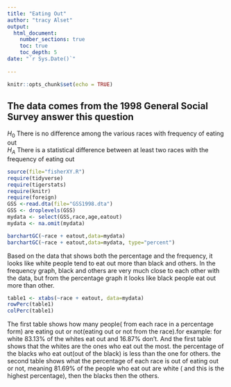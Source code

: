 ```yaml
---
title: "Eating Out"
author: "tracy Alset"
output: 
  html_document:
    number_sections: true
    toc: true
    toc_depth: 5
date: "`r Sys.Date()`"    
    
---
```


```r
knitr::opts_chunk$set(echo = TRUE)
```

## The data comes from the 1998 General Social Survey answer this question

$H_0$ There is no difference among the various races with frequency of eating out  
$H_A$ There is a statistical difference between at least two races with the frequency of eating out  


```r
source(file="fisherXY.R")
require(tidyverse)
require(tigerstats)
require(knitr)
require(foreign)
GSS <-read.dta(file="GSS1998.dta")
GSS <- droplevels(GSS)
mydata <- select(GSS,race,age,eatout)
mydata <- na.omit(mydata)
```

```r
barchartGC(~race + eatout,data=mydata)
barchartGC(~race + eatout,data=mydata, type="percent")

```


Based on the data that shows both the percentage and the frequency, it looks like white people tend to eat out more than black and others. In the frequency graph, black and others are very much close to each other with the data, but from the percentage graph it looks like black people eat out more than other.


```r
table1 <- xtabs(~race + eatout, data=mydata)
rowPerc(table1)
colPerc(table1)
```


The first table shows how many people( from each race in a percentage form) are eating out or not(eating out or not from the race).for example: for white 83.13% of the whites eat out and 16.87% don't. And the first table shows that the whites are the ones who eat out the most. the  percentage of the blacks who eat out(out of the black) is less than the one for others.
the second table shows what the percentage of each race is out of eating out or not, meaning 81.69% of the people who eat out are white ( and this is the highest percentage), then the blacks then the others.



